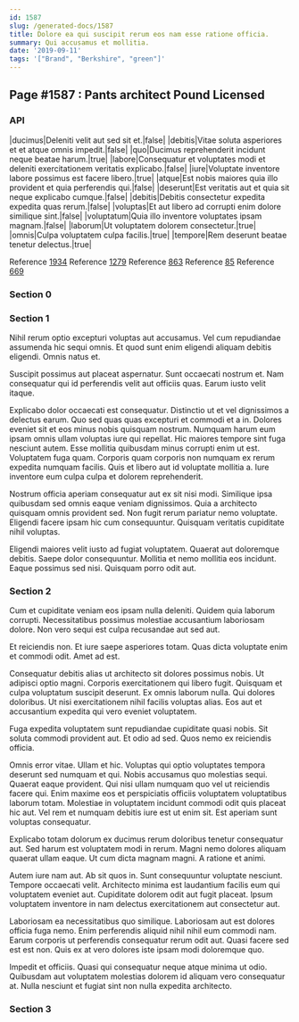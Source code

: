```yaml
---
id: 1587
slug: /generated-docs/1587
title: Dolore ea qui suscipit rerum eos nam esse ratione officia.
summary: Qui accusamus et mollitia.
date: '2019-09-11'
tags: '["Brand", "Berkshire", "green"]'
---
```


## Page #1587 : Pants architect Pound Licensed
### API

|ducimus|Deleniti velit aut sed sit et.|false|
|debitis|Vitae soluta asperiores et et atque omnis impedit.|false|
|quo|Ducimus reprehenderit incidunt neque beatae harum.|true|
|labore|Consequatur et voluptates modi et deleniti exercitationem veritatis explicabo.|false|
|iure|Voluptate inventore labore possimus est facere libero.|true|
|atque|Est nobis maiores quia illo provident et quia perferendis qui.|false|
|deserunt|Est veritatis aut et quia sit neque explicabo cumque.|false|
|debitis|Debitis consectetur expedita expedita quas rerum.|false|
|voluptas|Et aut libero ad corrupti enim dolore similique sint.|false|
|voluptatum|Quia illo inventore voluptates ipsam magnam.|false|
|laborum|Ut voluptatem dolorem consectetur.|true|
|omnis|Culpa voluptatem culpa facilis.|true|
|tempore|Rem deserunt beatae tenetur delectus.|true|

Reference [1934](/generated-docs/1934)
Reference [1279](/generated-docs/1279)
Reference [863](/generated-docs/863)
Reference [85](/generated-docs/85)
Reference [669](/generated-docs/669)


### Section 0

### Section 1
Nihil rerum optio excepturi voluptas aut accusamus. Vel cum repudiandae assumenda hic sequi omnis. Et quod sunt enim eligendi aliquam debitis eligendi. Omnis natus et.
 Suscipit possimus aut placeat aspernatur. Sunt occaecati nostrum et. Nam consequatur qui id perferendis velit aut officiis quas. Earum iusto velit itaque.
 Explicabo dolor occaecati est consequatur. Distinctio ut et vel dignissimos a delectus earum. Quo sed quas quas excepturi et commodi et a in. Dolores eveniet sit et eos minus nobis quisquam nostrum. Numquam harum eum ipsam omnis ullam voluptas iure qui repellat.
Hic maiores tempore sint fuga nesciunt autem. Esse mollitia quibusdam minus corrupti enim ut est. Voluptatem fuga quam. Corporis quam corporis non numquam ex rerum expedita numquam facilis. Quis et libero aut id voluptate mollitia a. Iure inventore eum culpa culpa et dolorem reprehenderit.
 Nostrum officia aperiam consequatur aut ex sit nisi modi. Similique ipsa quibusdam sed omnis eaque veniam dignissimos. Quia a architecto quisquam omnis provident sed. Non fugit rerum pariatur nemo voluptate. Eligendi facere ipsam hic cum consequuntur. Quisquam veritatis cupiditate nihil voluptas.
 Eligendi maiores velit iusto ad fugiat voluptatem. Quaerat aut doloremque debitis. Saepe dolor consequuntur. Mollitia et nemo mollitia eos incidunt. Eaque possimus sed nisi. Quisquam porro odit aut.
### Section 2
Cum et cupiditate veniam eos ipsam nulla deleniti. Quidem quia laborum corrupti. Necessitatibus possimus molestiae accusantium laboriosam dolore. Non vero sequi est culpa recusandae aut sed aut.
 Et reiciendis non. Et iure saepe asperiores totam. Quas dicta voluptate enim et commodi odit. Amet ad est.
 Consequatur debitis alias ut architecto sit dolores possimus nobis. Ut adipisci optio magni. Corporis exercitationem qui libero fugit.
Quisquam et culpa voluptatum suscipit deserunt. Ex omnis laborum nulla. Qui dolores doloribus. Ut nisi exercitationem nihil facilis voluptas alias. Eos aut et accusantium expedita qui vero eveniet voluptatem.
 Fuga expedita voluptatem sunt repudiandae cupiditate quasi nobis. Sit soluta commodi provident aut. Et odio ad sed. Quos nemo ex reiciendis officia.
 Omnis error vitae. Ullam et hic. Voluptas qui optio voluptates tempora deserunt sed numquam et qui. Nobis accusamus quo molestias sequi. Quaerat eaque provident. Qui nisi ullam numquam quo vel ut reiciendis facere qui.
Enim maxime eos et perspiciatis officiis voluptatem voluptatibus laborum totam. Molestiae in voluptatem incidunt commodi odit quis placeat hic aut. Vel rem et numquam debitis iure est ut enim sit. Est aperiam sunt voluptas consequatur.
 Explicabo totam dolorum ex ducimus rerum doloribus tenetur consequatur aut. Sed harum est voluptatem modi in rerum. Magni nemo dolores aliquam quaerat ullam eaque. Ut cum dicta magnam magni. A ratione et animi.
 Autem iure nam aut. Ab sit quos in. Sunt consequuntur voluptate nesciunt.
Tempore occaecati velit. Architecto minima est laudantium facilis eum qui voluptatem eveniet aut. Cupiditate dolorem odit aut fugit placeat. Ipsum voluptatem inventore in nam delectus exercitationem aut consectetur aut.
 Laboriosam ea necessitatibus quo similique. Laboriosam aut est dolores officia fuga nemo. Enim perferendis aliquid nihil nihil eum commodi nam. Earum corporis ut perferendis consequatur rerum odit aut. Quasi facere sed est est non. Quis ex at vero dolores iste ipsam modi doloremque quo.
 Impedit et officiis. Quasi qui consequatur neque atque minima ut odio. Quibusdam aut voluptatem molestias dolorem id aliquam vero consequatur at. Nulla nesciunt et fugiat sint non nulla expedita architecto.
### Section 3

